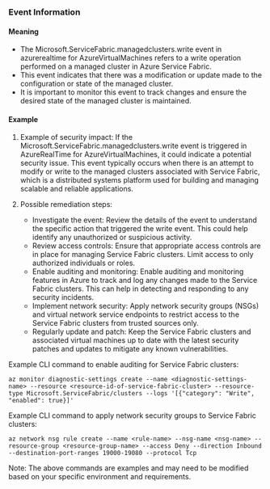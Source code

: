 
### Event Information

#### Meaning

- The Microsoft.ServiceFabric.managedclusters.write event in azurerealtime for AzureVirtualMachines refers to a write operation performed on a managed cluster in Azure Service Fabric.
- This event indicates that there was a modification or update made to the configuration or state of the managed cluster.
- It is important to monitor this event to track changes and ensure the desired state of the managed cluster is maintained.

#### Example

1. Example of security impact: If the Microsoft.ServiceFabric.managedclusters.write event is triggered in AzureRealTime for AzureVirtualMachines, it could indicate a potential security issue. This event typically occurs when there is an attempt to modify or write to the managed clusters associated with Service Fabric, which is a distributed systems platform used for building and managing scalable and reliable applications.

2. Possible remediation steps:
   - Investigate the event: Review the details of the event to understand the specific action that triggered the write event. This could help identify any unauthorized or suspicious activity.
   - Review access controls: Ensure that appropriate access controls are in place for managing Service Fabric clusters. Limit access to only authorized individuals or roles.
   - Enable auditing and monitoring: Enable auditing and monitoring features in Azure to track and log any changes made to the Service Fabric clusters. This can help in detecting and responding to any security incidents.
   - Implement network security: Apply network security groups (NSGs) and virtual network service endpoints to restrict access to the Service Fabric clusters from trusted sources only.
   - Regularly update and patch: Keep the Service Fabric clusters and associated virtual machines up to date with the latest security patches and updates to mitigate any known vulnerabilities.

Example CLI command to enable auditing for Service Fabric clusters:
```
az monitor diagnostic-settings create --name <diagnostic-settings-name> --resource <resource-id-of-service-fabric-cluster> --resource-type Microsoft.ServiceFabric/clusters --logs '[{"category": "Write", "enabled": true}]'
```

Example CLI command to apply network security groups to Service Fabric clusters:
```
az network nsg rule create --name <rule-name> --nsg-name <nsg-name> --resource-group <resource-group-name> --access Deny --direction Inbound --destination-port-ranges 19000-19080 --protocol Tcp
```

Note: The above commands are examples and may need to be modified based on your specific environment and requirements.

